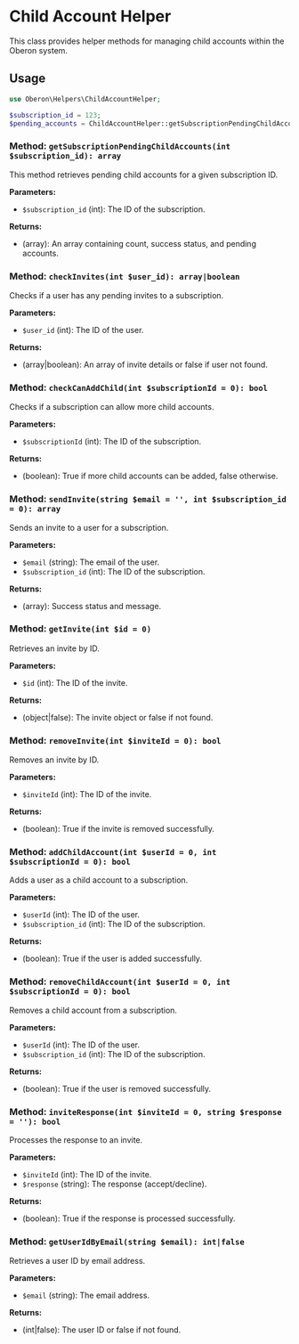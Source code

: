 # Child Account Helper

This class provides helper methods for managing child accounts within the Oberon system.

## Usage

```php
use Oberon\Helpers\ChildAccountHelper;

$subscription_id = 123;
$pending_accounts = ChildAccountHelper::getSubscriptionPendingChildAccounts($subscription_id);
```

### Method: `getSubscriptionPendingChildAccounts(int $subscription_id): array`

This method retrieves pending child accounts for a given subscription ID.

**Parameters:**

-   `$subscription_id` (int): The ID of the subscription.

**Returns:**

-   (array): An array containing count, success status, and pending accounts.

### Method: `checkInvites(int $user_id): array|boolean`

Checks if a user has any pending invites to a subscription.

**Parameters:**

-   `$user_id` (int): The ID of the user.

**Returns:**

-   (array|boolean): An array of invite details or false if user not found.

### Method: `checkCanAddChild(int $subscriptionId = 0): bool`

Checks if a subscription can allow more child accounts.

**Parameters:**

-   `$subscriptionId` (int): The ID of the subscription.

**Returns:**

-   (boolean): True if more child accounts can be added, false otherwise.

### Method: `sendInvite(string $email = '', int $subscription_id = 0): array`

Sends an invite to a user for a subscription.

**Parameters:**

-   `$email` (string): The email of the user.
-   `$subscription_id` (int): The ID of the subscription.

**Returns:**

-   (array): Success status and message.

### Method: `getInvite(int $id = 0)`

Retrieves an invite by ID.

**Parameters:**

-   `$id` (int): The ID of the invite.

**Returns:**

-   (object|false): The invite object or false if not found.

### Method: `removeInvite(int $inviteId = 0): bool`

Removes an invite by ID.

**Parameters:**

-   `$inviteId` (int): The ID of the invite.

**Returns:**

-   (boolean): True if the invite is removed successfully.

### Method: `addChildAccount(int $userId = 0, int $subscriptionId = 0): bool`

Adds a user as a child account to a subscription.

**Parameters:**

-   `$userId` (int): The ID of the user.
-   `$subscription_id` (int): The ID of the subscription.

**Returns:**

-   (boolean): True if the user is added successfully.

### Method: `removeChildAccount(int $userId = 0, int $subscriptionId = 0): bool`

Removes a child account from a subscription.

**Parameters:**

-   `$userId` (int): The ID of the user.
-   `$subscription_id` (int): The ID of the subscription.

**Returns:**

-   (boolean): True if the user is removed successfully.

### Method: `inviteResponse(int $inviteId = 0, string $response = ''): bool`

Processes the response to an invite.

**Parameters:**

-   `$inviteId` (int): The ID of the invite.
-   `$response` (string): The response (accept/decline).

**Returns:**

-   (boolean): True if the response is processed successfully.

### Method: `getUserIdByEmail(string $email): int|false`

Retrieves a user ID by email address.

**Parameters:**

-   `$email` (string): The email address.

**Returns:**

-   (int|false): The user ID or false if not found.

